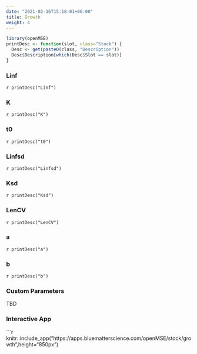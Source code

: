 ```yaml
---
date: "2021-02-16T15:18:01+06:00"
title: Growth
weight: 4
---
```


```r
library(openMSE)
printDesc <- function(slot, class="Stock") {
  Desc <- get(paste0(class, "Description"))
  Desc$Description[which(Desc$Slot == slot)]
}
```

### Linf
`r printDesc("Linf")`

### K 
`r printDesc("K")`

### t0
`r printDesc("t0")`

### Linfsd
`r printDesc("Linfsd")` 

### Ksd
`r printDesc("Ksd")`

### LenCV 
`r printDesc("LenCV")`

### a
`r printDesc("a")`

### b
`r printDesc("b")` 

### Custom Parameters
TBD

### Interactive App

```r
knitr::include_app("https://apps.bluematterscience.com/openMSE/stock/growth",height="850px") 
